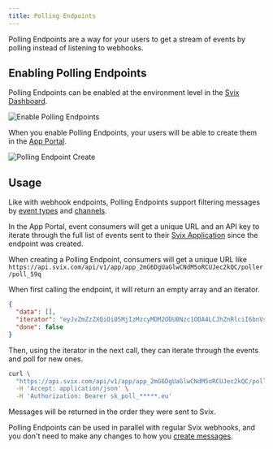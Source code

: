 ```yaml
---
title: Polling Endpoints
---
```


Polling Endpoints are a way for your users to get a stream of events by polling instead of listening to webhooks.

## Enabling Polling Endpoints

Polling Endpoints can be enabled at the environment level in the [Svix Dashboard](https://dashboard.svix.com/settings/organization/general-settings). 

![Enable Polling Endpoints](./img/polling-endpoint-setting.png)


When you enable Polling Endpoints, your users will be able to create them in the [App Portal](/app-portal).


![Polling Endpoint Create](./img/polling-endpoint-create.png)

## Usage
Like with webhook endpoints, Polling Endpoints support filtering messages by [event types](/event-types) and [channels](/channels).

In the App Portal, event consumers will get a unique URL and an API key to iterate through the full list of events sent to their [Svix Application](/overview#consumer-applications) since the endpoint was created.

When creating a Polling Endpoint, consumers will get a unique URL like `https://api.svix.com/api/v1/app/app_2mG6DgUaGlwCNdM5oRCUJec2kQC/poller/poll_59q`

When first calling the endpoint, it will return an empty array and an iterator.

```json
{
  "data": [],
  "iterator": "eyJvZmZzZXQiOi05MjIzMzcyMDM2ODU0Nzc1ODA4LCJhZnRlciI6bnVsbH0",
  "done": false
}
```

Then, using the iterator in the next call, they can iterate through the events and poll for new ones.

```bash
curl \
  "https://api.svix.com/api/v1/app/app_2mG6DgUaGlwCNdM5oRCUJec2kQC/poller/poll_59q?iterator=eyJv..." \
  -H 'Accept: application/json' \
  -H 'Authorization: Bearer sk_poll_*****.eu'
```

Messages will be returned in the order they were sent to Svix.

Polling Endpoints can be used in parallel with regular Svix webhooks, and you don't need to make any changes to how you [create messages](/quickstart#send-a-message).

